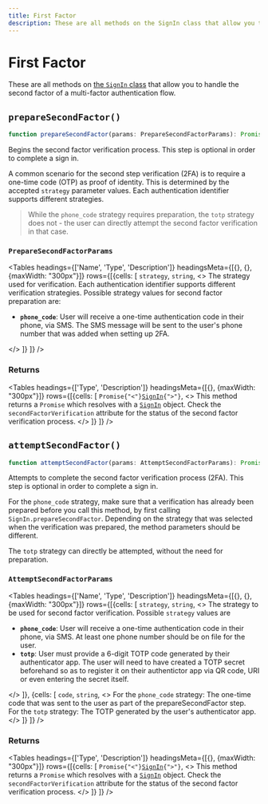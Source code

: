 ```yaml
---
title: First Factor
description: These are all methods on the SignIn class that allow you to handle the second factor of a multi-factor authentication flow.
---
```



# First Factor

These are all methods on [the `SignIn` class](/docs/references/javascript/sign-in/sign-in) that allow you to handle the second factor of a multi-factor authentication flow.

## `prepareSecondFactor()`

```typescript
function prepareSecondFactor(params: PrepareSecondFactorParams): Promise<SignIn>;
```

Begins the second factor verification process. This step is optional in order to complete a sign in.

A common scenario for the second step verification (2FA) is to require a one-time code (OTP) as proof of identity. This is determined by the accepted `strategy` parameter values. Each authentication identifier supports different strategies.

> While the `phone_code` strategy requires preparation, the `totp` strategy does not - the user can directly attempt the second factor verification in that case.

### `PrepareSecondFactorParams`

<Tables
    headings={['Name', 'Type', 'Description']}
    headingsMeta={[{}, {}, {maxWidth: "300px"}]}
    rows={[{cells: [
        <code>strategy</code>,
        <code>string</code>,
        <>
        The strategy used for verification. Each authentication identifier supports different verification strategies. Possible strategy values for second factor preparation are:
        <ul>
        <li><strong><code>phone_code</code></strong>: User will receive a one-time authentication code in their phone, via SMS. The SMS message will be sent to the user's phone number that was added when setting up 2FA.</li>
        </ul>
        </>
        ]}
    ]}
/>

### Returns


<Tables
    headings={['Type', 'Description']}
    headingsMeta={[{}, {maxWidth: "300px"}]}
    rows={[{cells: [
        <code>Promise{"<"}<a href="/reference-js/sign-in/sign-in">SignIn</a>{">"}</code>,
        <>
        This method returns a <code>Promise</code> which resolves with a <a href="/reference-js/sign-in/sign-in"><code>SignIn</code></a> object. Check the <code>secondFactorVerification</code> attribute for the status of the second factor verification process.
        </>
        ]}
    ]}
/>

## `attemptSecondFactor()`

```typescript
function attemptSecondFactor(params: AttemptSecondFactorParams): Promise<SignIn>;
```

Attempts to complete the second factor verification process (2FA). This step is optional in order to complete a sign in.

For the `phone_code` strategy, make sure that a verification has already been prepared before you call this method, by first calling `SignIn.prepareSecondFactor`. Depending on the strategy that was selected when the verification was prepared, the method parameters should be different.

The `totp` strategy can directly be attempted, without the need for preparation.

### `AttemptSecondFactorParams`

<Tables
    headings={['Name', 'Type', 'Description']}
    headingsMeta={[{}, {}, {maxWidth: "300px"}]}
    rows={[{cells: [
        <code>strategy</code>,
        <code>string</code>,
        <>
        The strategy to be used for second factor verification. Possible <code>strategy</code> values are
        <ul>
        <li><strong><code>phone_code</code></strong>: User will receive a one-time authentication code in their phone, via SMS. At least one phone number should be on file for the user.</li>
        <li><strong><code>totp</code></strong>: User must provide a 6-digit TOTP code generated by their authenticator app. The user will need to have created a TOTP secret beforehand so as to register it on their authentictor app via QR code, URI or even entering the secret itself.</li>
        </ul>
        </>
        ]},
        {cells: [
            <code>code</code>,
            <code>string</code>,
            <>
            For the <code>phone_code</code> strategy: The one-time code that was sent to the user as part of the prepareSecondFactor step.<br />
            For the <code>totp</code> strategy: The TOTP generated by the user's authenticator app.
            </>
        ]}
    ]}
/>

### Returns


<Tables
    headings={['Type', 'Description']}
    headingsMeta={[{}, {maxWidth: "300px"}]}
    rows={[{cells: [
        <code>Promise{"<"}<a href="/reference-js/sign-in/sign-in">SignIn</a>{">"}</code>,
        <>
        This method returns a <code>Promise</code> which resolves with a <a href="/reference-js/sign-in/sign-in"><code>SignIn</code></a> object. Check the <code>secondFactorVerification</code> attribute for the status of the second factor verification process.
        </>
        ]}
    ]}
/>
